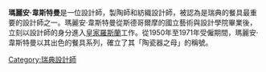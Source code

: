 {{Infobox person
|name                  =瑪麗安·韋斯特曼|image                 = 
|image_size            =
|caption               =
|nationality           = 瑞典
|birth_date            = {{birth date|1928|6|17}}  
|birth_place           =  [[瑞典|瑞典]][[法倫|法倫]]
|death_date            =
|death_place           =
| occupation    =  設計師
|alma_mater            =  
瑞典國立藝術與設計學院|}}

'''瑪麗安·韋斯特曼'''{{BD|1928年|6月7日||}}是一位設計師，製陶師和紡織設計師，被認為是瑞典的餐具最重要的設計師之一。瑪麗安·韋斯特曼從斯德哥爾摩的國立藝術與設計學院畢業後，立刻以設計師的身分進入[[皇家羅斯蘭|皇家羅斯蘭]]工作。從1950年至1971年受僱期間，瑪麗安·韋斯特曼以其出色的餐具系列，確立了其「陶瓷器之母」的稱號。


[[Category:瑞典設計師|Category:瑞典設計師]]